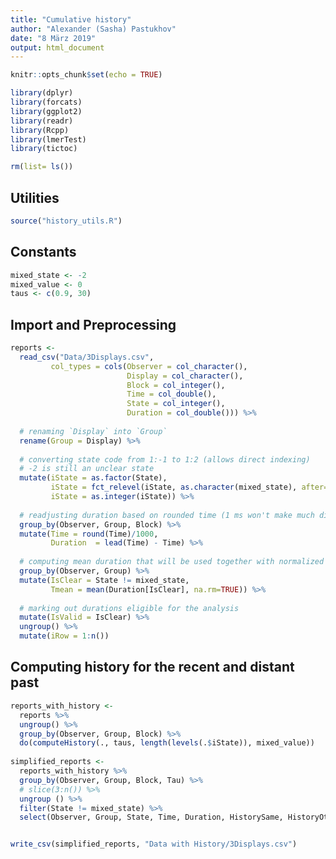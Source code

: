 ```yaml
---
title: "Cumulative history"
author: "Alexander (Sasha) Pastukhov"
date: "8 März 2019"
output: html_document
---
```


```r
knitr::opts_chunk$set(echo = TRUE)

library(dplyr)
library(forcats)
library(ggplot2)
library(readr)
library(Rcpp)
library(lmerTest)
library(tictoc)
```

```r
rm(list= ls())
```

## Utilities
```r
source("history_utils.R")
```

## Constants
```r
mixed_state <- -2
mixed_value <- 0
taus <- c(0.9, 30)
```

## Import and Preprocessing
```r
reports <- 
  read_csv("Data/3Displays.csv", 
         col_types = cols(Observer = col_character(),
                          Display = col_character(),
                          Block = col_integer(),
                          Time = col_double(),
                          State = col_integer(),
                          Duration = col_double())) %>%
  
  # renaming `Display` into `Group`
  rename(Group = Display) %>%
  
  # converting state code from 1:-1 to 1:2 (allows direct indexing)
  # -2 is still an unclear state
  mutate(iState = as.factor(State),
         iState = fct_relevel(iState, as.character(mixed_state), after=Inf),
         iState = as.integer(iState)) %>%
  
  # readjusting duration based on rounded time (1 ms won't make much difference)
  group_by(Observer, Group, Block) %>%
  mutate(Time = round(Time)/1000,
         Duration  = lead(Time) - Time) %>%
  
  # computing mean duration that will be used together with normalized tau
  group_by(Observer, Group) %>%
  mutate(IsClear = State != mixed_state, 
         Tmean = mean(Duration[IsClear], na.rm=TRUE)) %>%
  
  # marking out durations eligible for the analysis
  mutate(IsValid = IsClear) %>%
  ungroup() %>%
  mutate(iRow = 1:n())
```

## Computing history for the recent and distant past
```r
reports_with_history <-
  reports %>%
  ungroup() %>%
  group_by(Observer, Group, Block) %>%
  do(computeHistory(., taus, length(levels(.$iState)), mixed_value))
    
simplified_reports <-
  reports_with_history %>%
  group_by(Observer, Group, Block, Tau) %>%
  # slice(3:n()) %>%
  ungroup () %>%
  filter(State != mixed_state) %>%
  select(Observer, Group, State, Time, Duration, HistorySame, HistoryOther, Tau, iRow)


write_csv(simplified_reports, "Data with History/3Displays.csv")
```